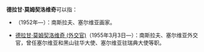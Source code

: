 '''德拉甘·莫姆契洛维奇'''可以指：

* {{tsl|sr|Драган Момчиловић|德拉甘·莫姆契洛维奇 (画家)}}（1952年—）：南斯拉夫、塞尔维亚画家。
* [[德拉甘·莫姆契洛维奇_(外交官)|德拉甘·莫姆契洛维奇 (外交官)]]（1955年3月3日—）：南斯拉夫、塞尔维亚外交官，曾任塞尔维亚和黑山驻华大使、塞尔维亚驻瑞典大使等职。

{{Disambiguation|D|Cat=八字以上人名译名消歧义}}